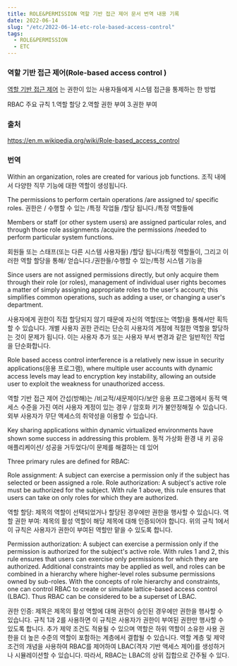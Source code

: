 ```yaml
---
title: ROLE&PERMISSION 역할 기반 접근 제어 문서 번역 내용 기록
date: 2022-06-14
slug: "/etc/2022-06-14-etc-role-based-access-control"
tags:
  - ROLE&PERMISSION
  - ETC
---
```


### 역할 기반 접근 제어(Role-based access control )

[역할 기반 접근 제어](https://ko.wikipedia.org/wiki/%EC%97%AD%ED%95%A0_%EA%B8%B0%EB%B0%98_%EC%A0%91%EA%B7%BC_%EC%A0%9C%EC%96%B4)
는 권한이 있는 사용자들에게 시스템 접근을 통제하는 한 방법

RBAC 주요 규칙
1.역할 할당 
2.역할 권한 부여
3.권한 부여

### 출처
https://en.m.wikipedia.org/wiki/Role-based_access_control

### 번역

Within an organization, roles are created for various job functions. 
조직 내에서 다양한 직무 기능에 대한 역할이 생성됩니다.

The permissions to perform certain operations /are assigned to/ specific roles. 
권한은 / 수행할 수 있는 /특정 작업들 /할당 됩니다./특정 역할들에


Members or staff (or other system users) are assigned particular roles, 
and through those role assignments /acquire the permissions /needed to perform particular system functions. 

회원들 또는 스태프(또는 다른 시스템 사용자들) /할당 됩니다/특정 역할들이,
그리고 이러한 역할 할당을 통해/  얻습니다./권한들/수행할 수 있는/특정 시스템 기능을

Since users are not assigned permissions directly,
 but only acquire them through their role (or roles), 
 management of individual user rights becomes a matter of simply assigning appropriate roles 
 to the user's account; this simplifies common operations, such as adding a user, or changing a user's department.

사용자에게 권한이 직접 할당되지 않기 때문에
자신의 역할(또는 역할)을 통해서만 획득할 수 있습니다.
개별 사용자 권한 관리는 단순히 사용자의 계정에 적절한 역할을 할당하는 것이 문제가 됩니다. 
이는 사용자 추가 또는 사용자 부서 변경과 같은 일반적인 작업을 단순화합니다.

Role based access control interference is a relatively new issue 
in security applications(응용 프로그램), where multiple user accounts 
with dynamic access levels may lead to encryption key instability,
allowing an outside user to exploit the weakness for unauthorized access. 
 
역할 기반 접근 제어 간섭(방해)는 /비교적/새문제이다/보안 응용 프로그램에서
동적 액세스 수준을 가진 여러 사용자 계정이 있는 경우 / 암호화 키가 불안정해질 수 있습니다.
외부 사용자가 무단 액세스의 취약성을 이용할 수 있습니다.
 
Key sharing applications within dynamic virtualized environments
have shown some success 
in addressing this problem.
동적 가상화 환경 내 키 공유 애플리케이션/ 성공을 거두었다/이 문제를 해결하는 데 있어


Three primary rules are defined for RBAC:

Role assignment: A subject can exercise a permission only if the subject has selected or been assigned a role.
Role authorization: A subject's active role must be authorized for the subject. 
With rule 1 above, this rule ensures that users can take on only roles for which they are authorized.

역할 할당: 제목의 역할이 선택되었거나 할당된 경우에만 권한을 행사할 수 있습니다.
역할 권한 부여: 제목의 활성 역할이 해당 제목에 대해 인증되어야 합니다.
위의 규칙 1에서 이 규칙은 사용자가 권한이 부여된 역할만 맡을 수 있도록 합니다.

Permission authorization: A subject can exercise a permission only if the permission is authorized for the subject's active role.
With rules 1 and 2, this rule ensures that users can exercise only permissions for which they are authorized. 
Additional constraints may be applied as well, and roles can be combined in a hierarchy where higher-level roles subsume permissions owned by sub-roles.
With the concepts of role hierarchy and constraints, one can control RBAC to create or simulate lattice-based access control (LBAC). Thus RBAC can be considered to be a superset of LBAC.

권한 인증: 제목은 제목의 활성 역할에 대해 권한이 승인된 경우에만 권한을 행사할 수 있습니다.
규칙 1과 2를 사용하면 이 규칙은 사용자가 권한이 부여된 권한만 행사할 수 있도록 합니다.
추가 제약 조건도 적용될 수 있으며 역할은 하위 역할이 소유한 사용 권한을 더 높은 수준의 역할이 포함하는 계층에서 결합될 수 있습니다.
역할 계층 및 제약 조건의 개념을 사용하여 RBAC를 제어하여 LBAC(격자 기반 액세스 제어)를 생성하거나 시뮬레이션할 수 있습니다. 따라서, RBAC는 LBAC의 상위 집합으로 간주될 수 있다.